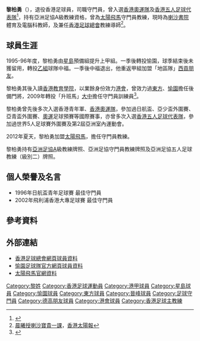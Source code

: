 {{noteta|G1=足球}}{{Football player infobox
| playername = 黎柏勇
| image = [[File:Lai_Pak_Yung.JPG|250 px]]
| fullname = 黎柏勇
| englishfullname = Lai, Pak Yung
| nickname = 阿勇
| height = {{height|m=1.75}}
| dateofbirth = {{birth date and age|1978|9|27}}
| cityofbirth = [[香港|香港]]
| countryofbirth = 
| currentclub  = 
| position =
| number = 
| youthyears = 1993–1995
| youthclubs = [[星島體育會|星島]]
| years = 1995–1996<br/> 1996–1997<br/> 1997–1998 <br/> 1998–2000 <br/> 2000–200x <br/> 2007–2008<br/> 2008–2009 <br/>2009–2010
| clubs = [[星島體育會|星島]]<br/>[[愉園體育會|愉園體育會]]<br/>[[中年發福足球隊|中福]]<br/>[[德高朋友|西貢朋友]]<br/>[[香港足球會|港會]]<br/>[[東方足球隊|東方]]<br/>[[愉園體育會|愉園體育會]]<br/>[[大中足球會|大中]]
| caps(goals) = {{0}}1 {{0}}(0) <br/> {{0}}? {{0}}(0) <br/> {{0}}? {{0}}(0) <br/> {{0}}? {{0}}(0) <br/> {{0}}? {{0}}(0) <br/> {{0}}? {{0}}(0) <br/> {{0}}? {{0}}(0) <br/> {{0}}0 {{0}}(0
| nationalyears = 1996–1999
| nationalteam = [[香港奧運足球代表隊|香港奧運隊]]
| nationalcaps(goals) = ? (0)
| pcupdate = 2008年7月5日
| ntupdate = }}

'''黎柏勇'''（{{bd|1978年|9月27日|||L黎}}），退役香港足球員，司職守門員，曾入選[[香港奧運足球代表隊|香港奧運隊]]及[[香港五人足球代表隊|香港五人足球代表隊]]<ref>{{Cite web |url=http://www.hkfa.com/includes_files/board_details.php?news_id=5308 |title=第二屆亞洲室內運動會-香港五人足球隊名單公佈 |accessdate=2009-08-20 |archive-date=2008-03-07 |archive-url=https://web.archive.org/web/20080307064952/http://www.hkfa.com/includes_files/board_details.php?news_id=5308 |dead-url=no }}</ref>，持有亞洲足協A級教練資格，曾為[[太陽飛馬|太陽飛馬]]守門員教練，現時為[[喇沙書院|喇沙書院]]體育及電腦科教師，及兼任[[香港足球總會|香港足球總會]]教練導師<ref>[http://football.on.cc/football/new/20110330/fbnewc0122x0.html 晨曦授喇沙寶貴一課]{{dead link|date=2018年5月 |bot=InternetArchiveBot |fix-attempted=yes }}，[[香港太陽報|香港太陽報]]</ref>。

==球員生涯==
1995-96年度，黎柏勇由[[星島體育會|星島]]預備組提升上甲組。一季後轉投愉園，球季結束後未獲留用，轉投[[香港乙組足球聯賽|乙組]]球隊中福。一季後中福退出，他重返甲組加盟「地區隊」[[德高朋友|西貢朋友]]。

黎柏勇其後入讀[[香港教育學院|香港教育學院]]，以業餘身份效力[[香港足球會|港會]]，曾效力過[[東方足球隊|東方]]、[[愉園體育會|愉園]]擔任後備門將，2009年轉投「升班馬」[[大中足球會|大中]]擔任守門員訓練員<ref>{{Cite web |url=http://football.on.cc/football/new/20090812/fbnewc0158x0.html |title=大中開操唔做強隊點心 |accessdate=2009-08-20 |archive-date=2009-08-15 |archive-url=https://web.archive.org/web/20090815153125/http://football.on.cc/football/new/20090812/fbnewc0158x0.html |dead-url=no }}</ref>。

黎柏勇曾先後多次入選香港青年軍、[[香港奧運足球代表隊|香港奧運隊]]，參加過日航盃、亞少盃外圍賽、亞青盃外圍賽、[[奧運|奧運]]足球預賽等國際賽事，亦曾多次入選[[香港五人足球代表隊|香港五人足球代表隊]]，參加過世界5人足球賽外圍賽及第2屆亞洲室內運動會。

2012年夏天，黎柏勇加盟[[太陽飛馬|太陽飛馬]]，擔任守門員教練。

黎柏勇持有[[亞洲足協|亞洲足協]]A級教練牌照、亞洲足協守門員教練牌照及亞洲足協五人足球教練（級別二）牌照。

==個人榮譽及名言==
* 1996年日航盃青年足球賽 最佳守門員
* 2002年飛利浦香港大專足球賽 最佳守門員

==參考資料==
{{reflist}}

==外部連結==
* [http://www.hkfa.com/zh-hk/player_view.php?player_id=4062 香港足球總會網頁球員資料]{{Wayback|url=http://www.hkfa.com/zh-hk/player_view.php?player_id=4062 |date=20090829212439 }}
* [http://www.hvaafc.com/?goto=player&id=103 愉園足球隊官方網頁球員資料]{{Wayback|url=http://www.hvaafc.com/?goto=player&id=103 |date=20090409091250 }}
* [http://www.tswpegasus.hk/zh/club_d.php?nid=17&id=241 太陽飛馬官網資料]{{dead link|date=2018年5月 |bot=InternetArchiveBot |fix-attempted=yes }}

[[Category:黎姓|Category:黎姓]]
[[Category:香港足球運動員|Category:香港足球運動員]]
[[Category:港甲球員|Category:港甲球員]]
[[Category:星島球員|Category:星島球員]]
[[Category:愉園球員|Category:愉園球員]]
[[Category:東方球員|Category:東方球員]]
[[Category:晉峰球員|Category:晉峰球員]]
[[Category:足球守門員|Category:足球守門員]]
[[Category:德高朋友球員|Category:德高朋友球員]]
[[Category:港會球員|Category:港會球員]]
[[Category:香港足球主教練|Category:香港足球主教練]]